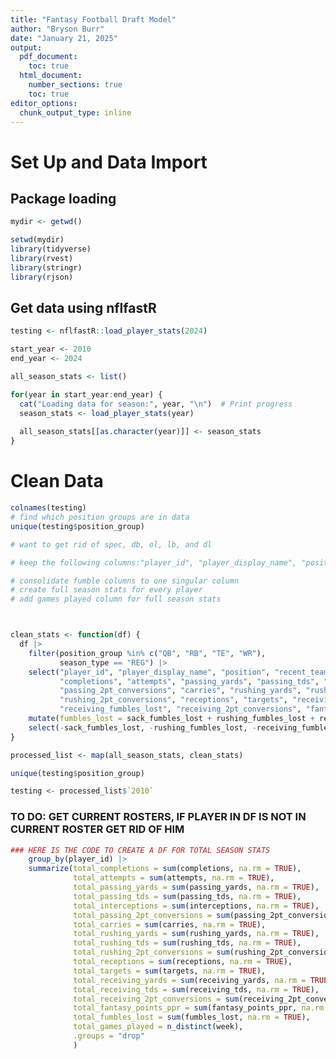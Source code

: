 ---
title: "Fantasy Football Draft Model"
author: "Bryson Burr"
date: "January 21, 2025"
output:
  pdf_document:
    toc: true
  html_document:
    number_sections: true
    toc: true
editor_options:
  chunk_output_type: inline
---

# Set Up and Data Import

## Package loading
``` {r library, message = FALSE, warning = FALSE}
mydir <- getwd()

setwd(mydir)
library(tidyverse)
library(rvest)
library(stringr)
library(rjson)
```

## Get data using nflfastR

``` {r getting nflfastR}
testing <- nflfastR::load_player_stats(2024)

start_year <- 2010
end_year <- 2024

all_season_stats <- list()

for(year in start_year:end_year) {
  cat("Loading data for season:", year, "\n")  # Print progress
  season_stats <- load_player_stats(year)
  
  all_season_stats[[as.character(year)]] <- season_stats
}
```

# Clean Data

```{r clean nflfastR data}
colnames(testing)
# find which position groups are in data
unique(testing$position_group)

# want to get rid of spec, db, ol, lb, and dl

# keep the following columns:"player_id", "player_display_name", "position”, "recent_team",  "season",  "week", "season_type”, "completions", "attempts", "passing_yards", "passing_tds", "interceptions"  "sack_fumbles_lost", "passing_2pt_conversions”, "carries", "rushing_yards", "rushing_tds"               "rushing_fumbles_lost”, "rushing_2pt_conversions", "receptions", "targets"                     "receiving_yards", "receiving_tds", "receiving_fumbles_lost", "receiving_2pt_conversions"   "fantasy_points_ppr" 

# consolidate fumble columns to one singular column
# create full season stats for every player
# add games played column for full season stats



clean_stats <- function(df) {
  df |>
    filter(position_group %in% c("QB", "RB", "TE", "WR"),
           season_type == "REG") |>
    select("player_id", "player_display_name", "position", "recent_team", "season", "week", "season_type", 
           "completions", "attempts", "passing_yards", "passing_tds", "interceptions", "sack_fumbles_lost",
           "passing_2pt_conversions", "carries", "rushing_yards", "rushing_tds", "rushing_fumbles_lost", 
           "rushing_2pt_conversions", "receptions", "targets", "receiving_yards", "receiving_tds", 
           "receiving_fumbles_lost", "receiving_2pt_conversions", "fantasy_points_ppr") |>
    mutate(fumbles_lost = sack_fumbles_lost + rushing_fumbles_lost + receiving_fumbles_lost) |>
    select(-sack_fumbles_lost, -rushing_fumbles_lost, -receiving_fumbles_lost) 
}

processed_list <- map(all_season_stats, clean_stats)

unique(testing$position_group)

testing <- processed_list$`2010`
```


### TO DO: GET CURRENT ROSTERS, IF PLAYER IN DF IS NOT IN CURRENT ROSTER GET RID OF HIM


```{r future df}
### HERE IS THE CODE TO CREATE A DF FOR TOTAL SEASON STATS
    group_by(player_id) |>
    summarize(total_completions = sum(completions, na.rm = TRUE),
              total_attempts = sum(attempts, na.rm = TRUE),
              total_passing_yards = sum(passing_yards, na.rm = TRUE),
              total_passing_tds = sum(passing_tds, na.rm = TRUE),
              total_interceptions = sum(interceptions, na.rm = TRUE),
              total_passing_2pt_conversions = sum(passing_2pt_conversions, na.rm = TRUE),
              total_carries = sum(carries, na.rm = TRUE),
              total_rushing_yards = sum(rushing_yards, na.rm = TRUE),
              total_rushing_tds = sum(rushing_tds, na.rm = TRUE),
              total_rushing_2pt_conversions = sum(rushing_2pt_conversions, na.rm = TRUE),
              total_receptions = sum(receptions, na.rm = TRUE),
              total_targets = sum(targets, na.rm = TRUE),
              total_receiving_yards = sum(receiving_yards, na.rm = TRUE),
              total_receiving_tds = sum(receiving_tds, na.rm = TRUE),
              total_receiving_2pt_conversions = sum(receiving_2pt_conversions, na.rm = TRUE),
              total_fantasy_points_ppr = sum(fantasy_points_ppr, na.rm = TRUE),
              total_fumbles_lost = sum(fumbles_lost, na.rm = TRUE),
              total_games_played = n_distinct(week),
              .groups = "drop"
              )
```
